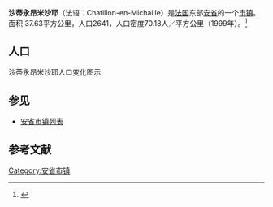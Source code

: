 {{Infobox French commune
|name                    = 沙蒂永昂米沙耶
|native name             = Chatillon-en-Michaille
|image flag              = 
|image flag size         = 
|flag legend             = 
|image coat of arms      = 
|image coat of arms size = 
|coat of arms legend     = 
|city motto              = 
|image                   = 
|caption                 = 
|map                     = 
|adjustable map          = 
|time zone               = 
|longitude              = 
|latitude               =  
|arrondissement         =  
|canton                 =  
|subdivisions entry      = 
|subdivisions            = 
|intercommunality        = 
|mayor                   = 
|term                    = 
|elevation m             = 
|area km2                = 37.63
|population             = 2641
|population date         = 1999
|INSEE                  = 01091
|postal code             = 01200
|website                 = 
}}
{{French Commune Map|01091}}
'''沙蒂永昂米沙耶'''（法语：Chatillon-en-Michaille）是[[法国|法国]]东部[[安省_(法國)|安省]]的一个[[市镇_(法国)|市镇]]。面积 37.63平方公里，人口2641，人口密度70.18人／平方公里（1999年）。<ref name="Statmallen Areal i Frankrikes kommuner">{{cite web|url=http://www.insee.fr/fr/ppp/bases-de-donnees/recensement/populations-legales/france-departements.asp?annee=2009#departements|title=Insee, Populations légales 2009 pour les départements et les collectivités d'outre-mer France métropolitaine et DOM|accessdate=2012-01-30|archive-date=2012-01-08|archive-url=https://web.archive.org/web/20120108000120/http://www.insee.fr/fr/ppp/bases-de-donnees/recensement/populations-legales/france-departements.asp?annee=2009#departements|dead-url=no}}</ref>

== 人口 ==
沙蒂永昂米沙耶人口变化图示
{{French Commune Population|01091}}

==参见==
*[[安省市镇列表|安省市镇列表]]

== 参考文献 ==
{{reflist}}

{{安省市鎮}}

[[Category:安省市镇|Category:安省市镇]]